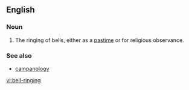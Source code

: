 ==English==

===Noun===
{{en-noun|sg=[[bell]]-[[ringing]]|-}}

# The ringing of bells, either as a [[pastime]] or for religious observance.

===See also===
*[[campanology]]

[[vi:bell-ringing]]